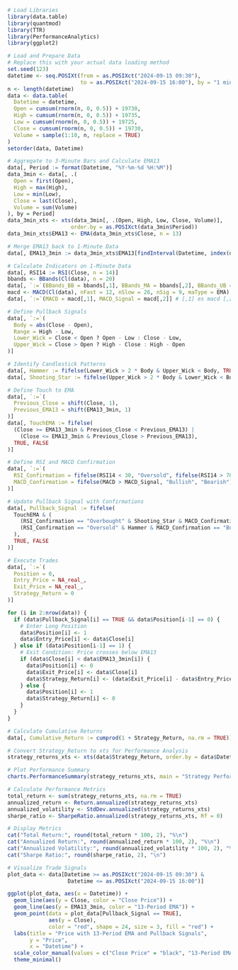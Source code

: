 ```r
# Load Libraries
library(data.table)
library(quantmod)
library(TTR)
library(PerformanceAnalytics)
library(ggplot2)

# Load and Prepare Data
# Replace this with your actual data loading method
set.seed(123)
datetime <- seq.POSIXt(from = as.POSIXct("2024-09-15 09:30"), 
                       to = as.POSIXct("2024-09-15 16:00"), by = "1 min")
n <- length(datetime)
data <- data.table(
  Datetime = datetime,
  Open = cumsum(rnorm(n, 0, 0.5)) + 19730,
  High = cumsum(rnorm(n, 0, 0.5)) + 19735,
  Low = cumsum(rnorm(n, 0, 0.5)) + 19725,
  Close = cumsum(rnorm(n, 0, 0.5)) + 19730,
  Volume = sample(1:10, n, replace = TRUE)
)
setorder(data, Datetime)

# Aggregate to 3-Minute Bars and Calculate EMA13
data[, Period := format(Datetime, "%Y-%m-%d %H:%M")]
data_3min <- data[, .(
  Open = first(Open),
  High = max(High),
  Low = min(Low),
  Close = last(Close),
  Volume = sum(Volume)
), by = Period]
data_3min_xts <- xts(data_3min[, .(Open, High, Low, Close, Volume)], 
                    order.by = as.POSIXct(data_3min$Period))
data_3min_xts$EMA13 <- EMA(data_3min_xts$Close, n = 13)

# Merge EMA13 back to 1-Minute Data
data[, EMA13_3min := data_3min_xts$EMA13[findInterval(Datetime, index(data_3min_xts))]]

# Calculate Indicators on 1-Minute Data
data[, RSI14 := RSI(Close, n = 14)]
bbands <- BBands(Cl(data), n = 20)
data[, `:=`(BBands_BB = bbands[,1], BBands_MA = bbands[,2], BBands_UB = bbands[,3])] #[,1] es macd [,2] es sugnal
macd <- MACD(Cl(data), nFast = 12, nSlow = 26, nSig = 9, maType = EMA)
data[, `:=`(MACD = macd[,1], MACD_Signal = macd[,2]] # [,1] es macd [,2] es sugnal

# Define Pullback Signals
data[, `:=`(
  Body = abs(Close - Open),
  Range = High - Low,
  Lower_Wick = Close < Open ? Open - Low : Close - Low,
  Upper_Wick = Close > Open ? High - Close : High - Open
)]

# Identify Candlestick Patterns
data[, Hammer := fifelse(Lower_Wick > 2 * Body & Upper_Wick < Body, TRUE, FALSE)]
data[, Shooting_Star := fifelse(Upper_Wick > 2 * Body & Lower_Wick < Body, TRUE, FALSE)]

# Define Touch to EMA
data[, `:=`(
  Previous_Close = shift(Close, 1),
  Previous_EMA13 = shift(EMA13_3min, 1)
)]
data[, TouchEMA := fifelse(
  (Close >= EMA13_3min & Previous_Close < Previous_EMA13) |
    (Close <= EMA13_3min & Previous_Close > Previous_EMA13),
  TRUE, FALSE
)]

# Define RSI and MACD Confirmation
data[, `:=`(
  RSI_Confirmation = fifelse(RSI14 < 30, "Oversold", fifelse(RSI14 > 70, "Overbought", "Neutral")),
  MACD_Confirmation = fifelse(MACD > MACD_Signal, "Bullish", "Bearish")
)]

# Update Pullback Signal with Confirmations
data[, Pullback_Signal := fifelse(
  TouchEMA & (
    (RSI_Confirmation == "Overbought" & Shooting_Star & MACD_Confirmation == "Bearish") |
    (RSI_Confirmation == "Oversold" & Hammer & MACD_Confirmation == "Bullish")
  ),
  TRUE, FALSE
)]

# Execute Trades
data[, `:=`(
  Position = 0,
  Entry_Price = NA_real_,
  Exit_Price = NA_real_,
  Strategy_Return = 0
)]

for (i in 2:nrow(data)) {
  if (data$Pullback_Signal[i] == TRUE && data$Position[i-1] == 0) {
    # Enter Long Position
    data$Position[i] <- 1
    data$Entry_Price[i] <- data$Close[i]
  } else if (data$Position[i-1] == 1) {
    # Exit Condition: Price crosses below EMA13
    if (data$Close[i] < data$EMA13_3min[i]) {
      data$Position[i] <- 0
      data$Exit_Price[i] <- data$Close[i]
      data$Strategy_Return[i] <- (data$Exit_Price[i] - data$Entry_Price[i]) / data$Entry_Price[i]
    } else {
      data$Position[i] <- 1
      data$Strategy_Return[i] <- 0
    }
  }
}

# Calculate Cumulative Returns
data[, Cumulative_Return := cumprod(1 + Strategy_Return, na.rm = TRUE)]

# Convert Strategy_Return to xts for Performance Analysis
strategy_returns_xts <- xts(data$Strategy_Return, order.by = data$Datetime)

# Plot Performance Summary
charts.PerformanceSummary(strategy_returns_xts, main = "Strategy Performance Summary")

# Calculate Performance Metrics
total_return <- sum(strategy_returns_xts, na.rm = TRUE)
annualized_return <- Return.annualized(strategy_returns_xts)
annualized_volatility <- StdDev.annualized(strategy_returns_xts)
sharpe_ratio <- SharpeRatio.annualized(strategy_returns_xts, Rf = 0)

# Display Metrics
cat("Total Return:", round(total_return * 100, 2), "%\n")
cat("Annualized Return:", round(annualized_return * 100, 2), "%\n")
cat("Annualized Volatility:", round(annualized_volatility * 100, 2), "%\n")
cat("Sharpe Ratio:", round(sharpe_ratio, 2), "\n")

# Visualize Trade Signals
plot_data <- data[Datetime >= as.POSIXct("2024-09-15 09:30") & 
                   Datetime <= as.POSIXct("2024-09-15 16:00")]

ggplot(plot_data, aes(x = Datetime)) +
  geom_line(aes(y = Close, color = "Close Price")) +
  geom_line(aes(y = EMA13_3min, color = "13-Period EMA")) +
  geom_point(data = plot_data[Pullback_Signal == TRUE], 
             aes(y = Close), 
             color = "red", shape = 24, size = 3, fill = "red") +
  labs(title = "Price with 13-Period EMA and Pullback Signals",
       y = "Price",
       x = "Datetime") +
  scale_color_manual(values = c("Close Price" = "black", "13-Period EMA" = "blue")) +
  theme_minimal()

```

